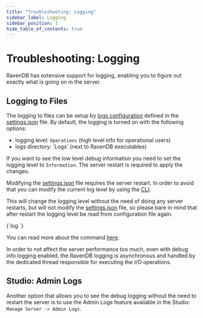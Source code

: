 ```yaml
---
title: "Troubleshooting: Logging"
sidebar_label: Logging
sidebar_position: 1
hide_table_of_contents: true
---
```



# Troubleshooting: Logging

RavenDB has extensive support for logging, enabling you to figure out exactly what is going on in the server.

## Logging to Files

The logging to files can be setup by [logs configuration](../../server/configuration/logs-configuration) defined in the [settings.json](../configuration/configuration-options#json) file. By default, the logging
is turned on with the following options:

- logging level: `Operations` (high level info for operational users)
- logs directory: 'Logs' (next to RavenDB executables)

If you want to see the low level debug information you need to set the logging level to `Information`. The server restart is required to apply the changes.

<Admonition type="note" title="RavenCLI" id="ravencli" href="#ravencli">

Modifying the [settings.json](../configuration/configuration-options#json) file requires the server restart. In order to avoid that you can modify the current log level by using the [CLI](../../server/administration/cli). 

This will change the logging level without the need of doing any server restarts, but will not modify the [settings.json](../configuration/configuration-options#json) file, so please bare in mind that after restart the logging level be read from configuration file again.

<TabItem value="something" label="plain">
<CodeBlock language="plain">
{`log <on|off|http-on|http-off|none|operations|information>
`}
</CodeBlock>
</TabItem>

You can read more about the command [here](../../server/administration/cli#log).

</Admonition>

<Admonition type="note" title="Async log" id="async-log" href="#async-log">

In order to not affect the server performance too much, even with debug info logging enabled, the RavenDB logging is asynchronous and 
handled by the dedicated thread responsible for executing the I/O operations.

</Admonition>



## Studio: Admin Logs

Another option that allows you to see the debug logging without the need to restart the server is to use the Admin Logs feature available in the Studio: `Manage Server -> Admin Logs`.



